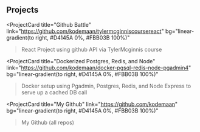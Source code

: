 ## Projects

<ProjectCard
  title="Github Battle"
  link="https://github.com/kodemaan/tylermcginniscoursereact"
  bg="linear-gradient(to right, #D4145A 0%, #FBB03B 100%)"
  >React Project using github API via TylerMcginnis course</ProjectCard>

<ProjectCard
  title="Dockerized Postgres, Redis, and Node"
  link="https://github.com/kodemaan/docker-pgsql-redis-node-pgadmin4"
  bg="linear-gradient(to right, #D4145A 0%, #FBB03B 100%)"
  >Docker setup using Pgadmin, Postgres, Redis, and Node Express to serve up a cached DB call</ProjectCard>

<ProjectCard
  title="My Github"
  link="https://github.com/kodemaan"
  bg="linear-gradient(to right, #D4145A 0%, #FBB03B 100%)"
  >My Github (all repos)</ProjectCard>